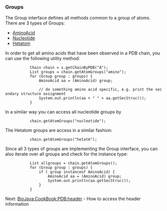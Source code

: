 ===Groups===

The Group interface defines all methods common to a group of atoms. There are 3 types of Groups:

* [http://www.biojava.org/docs/api/org/biojava/bio/structure/AminoAcid.html AminoAcid]
* [http://www.biojava.org/docs/api/org/biojava/bio/structure/NucleotideImpl.html Nucleotide]
* [http://www.biojava.org/docs/api/org/biojava/bio/structure/HetatomImpl.html Hetatom]

In order to get all amino acids that have been observed in a PDB chain, you can use the following utility method:

<java>
			Chain chain = s.getChainByPDB("A");
			List<Group> groups = chain.getAtomGroups("amino");
			for (Group group : groups) {
				AminoAcid aa = (AminoAcid) group;

				// do something amino acid specific, e.g. print the secondary structure assignment
				System.out.println(aa + " " + aa.getSecStruc());
			}
</java>


In a similar way you can access all nucleotide groups by
<java>
			chain.getAtomGroups("nucleotide");
</java>

The Hetatom groups are access in a similar fashion:
<java>
			chain.getAtomGroups("hetatm");
</java>


Since all 3 types of groups are implementing the Group interface, you can also iterate over all groups and check for the instance type:

<java>
			List<Group> allgroups = chain.getAtomGroups();
			for (Group group : groups) {
				if ( group instanceof AminoAcid) {
					AminoAcid aa = (AminoAcid) group;
					System.out.println(aa.getSecStruc());
				}
			}
</java>


Next: [[BioJava:CookBook:PDB:header]] - How to access the header information